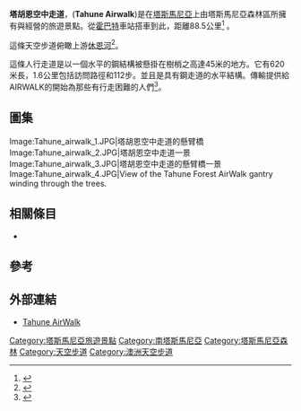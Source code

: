 '''塔胡恩空中走道'''，('''Tahune Airwalk''')是在[[塔斯馬尼亞|塔斯馬尼亞]]上由塔斯馬尼亞森林區所擁有與經營的旅遊景點。從[[霍巴特|霍巴特]]車站搭車到此，距離88.5公里<ref name=airwalk>{{cite web|title=Air Walk|url=http://www.puretasmania.com.au/default.asp?pID=123|publisher=puretasmania|accessdate=May 2, 2012|archive-date=2013-04-21|archive-url=https://web.archive.org/web/20130421182053/http://www.puretasmania.com.au/default.asp?pID=123|dead-url=yes}}</ref> 。

這條天空步道俯瞰上游[[休恩河|休恩河]]<ref name=forestairwalk>{{cite web|title=Tahune Forest AirWalk and Visitor Centre|url=http://www.discovertasmania.com/attraction/tahuneforestairwalkandvisitorcentre|publisher=Tasmania|accessdate=May 2, 2012|archive-date=2014-01-23|archive-url=https://web.archive.org/web/20140123100011/http://www.discovertasmania.com/attraction/tahuneforestairwalkandvisitorcentre|dead-url=no}}</ref>。 

這條人行走道是以一個水平的鋼結構被懸掛在樹梢之高達45米的地方。它有620米長，1.6公里包括訪問路徑和112步。並且是具有鋼走道的水平結構。傳輸提供給AIRWALK的開始為那些有行走困難的人們<ref name=parks>{{cite web|title=Tahune AirWalk|url=http://www.parks.tas.gov.au/?base=1518|publisher=Parks and Wildlife Service Tasmania|accessdate=May 2, 2012|archive-date=2018-12-09|archive-url=https://web.archive.org/web/20181209052815/https://parks.tas.gov.au/?base=1518|dead-url=no}}</ref>。

==圖集==
<gallery>
Image:Tahune_airwalk_1.JPG|塔胡恩空中走道的懸臂橋
Image:Tahune_airwalk_2.JPG|塔胡恩空中走道一景
Image:Tahune_airwalk_3.JPG|塔胡恩空中走道的懸臂橋一景
Image:Tahune_airwalk_4.JPG|View of the Tahune Forest AirWalk gantry winding through the trees.
</gallery>

==相關條目==
*{{link-en||Geeveston, Tasmania}}

==參考==
{{Reflist}}

==外部連結==
*[https://web.archive.org/web/20120201230949/http://www.forestrytas.com.au/visiting/visitor-sites/south/the-tahune-airwalk Tahune AirWalk]
{{commons category|Tahune Forest AirWalk}}
{{coord |43|05|42|S|146|43|30|E|type:landmark_region:AU-TAS|display=title}}

[[Category:塔斯馬尼亞旅遊景點|Category:塔斯馬尼亞旅遊景點]]
[[Category:南塔斯馬尼亞|Category:南塔斯馬尼亞]]
[[Category:塔斯馬尼亞森林|Category:塔斯馬尼亞森林]]
[[Category:天空步道|Category:天空步道]]
[[Category:澳洲天空步道|Category:澳洲天空步道]]


{{Tasmania-geo-stub}}